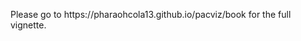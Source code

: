 %\VignetteEngine{knitr}
%\VignetteIndexEntry{pacviz vignette}

Please go to https://pharaohcola13.github.io/pacviz/book for the full vignette.
